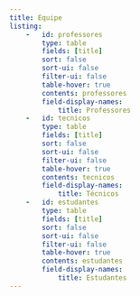 ```yaml
---
title: Equipe
listing:
    -   id: professores
        type: table
        fields: [title]
        sort: false
        sort-ui: false
        filter-ui: false
        table-hover: true
        contents: professores
        field-display-names:
            title: Professores
    -   id: tecnicos
        type: table
        fields: [title]
        sort: false
        sort-ui: false
        filter-ui: false
        table-hover: true
        contents: tecnicos
        field-display-names:
            title: Técnicos
    -   id: estudantes
        type: table
        fields: [title]
        sort: false
        sort-ui: false
        filter-ui: false
        table-hover: true
        contents: estudantes
        field-display-names:
            title: Estudantes
---
```


:::{#professores}
:::

:::{#tecnicos}
:::

:::{#estudantes}
:::
